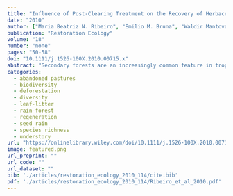 ```yaml
---
title: "Influence of Post-Clearing Treatment on the Recovery of Herbaceous Plant Communities in Amazonian Secondary Forests"
date: "2010"
author: ["Maria Beatriz N. Ribeiro", "Emilio M. Bruna", "Waldir Mantovani"]
publication: "Restoration Ecology"
volume: "18"
number: "none"
pages: "50-58"
doi: "10.1111/j.1526-100X.2010.00715.x"
abstract: "Secondary forests are an increasingly common feature in tropical landscapes worldwide and understanding their regeneration is necessary to design effective restoration strategies. It has previously been shown that the woody species community in secondary forests can follow different successional pathways according to the nature of past human activities in the area, yet little is known about patterns of herbaceous species diversity in secondary forests with different histories of land use. We compared the diversity and abundance of herbaceous plant communities in two types of Central Amazonian secondary forests—those regenerating on pastures created by felling and burning trees and those where trees were felled only. We also tested if plant density and species richness in secondary forests are related to proximity to primary forest. In comparison with primary forest sites, forests regenerating on non-burned habitats had lower herbaceous plant density and species richness than those on burned ones. However, species composition and abundance in non-burned stands were more similar to those of primary forest, whereas several secondary forest specialist species were found in burned stands. In both non-burned and burned forests, distance from the forest edge was not related to herbaceous density and species richness. Overall, our results suggest that the natural regeneration of herbaceous species in secondary tropical forests is dependent on a site’s postclearing treatment. We recommend evaluating the land history of a site prior to developing and implementing a restoration strategy, as this will influence the biological template on which restoration efforts are overlaid."
categories: 
  - abandoned pastures
  - biodiversity
  - deforestation
  - diversity
  - leaf-litter
  - rain-forest
  - regeneration
  - seed rain
  - species richness
  - understory
url: "https://onlinelibrary.wiley.com/doi/10.1111/j.1526-100X.2010.00715.x"
image: featured.png
url_preprint: ""
url_code: ""
url_dataset: ""
bib: './articles/restoration_ecology_2010_114/cite.bib'
pdf: './articles/restoration_ecology_2010_114/Ribeiro_et_al_2010.pdf'
---
```

